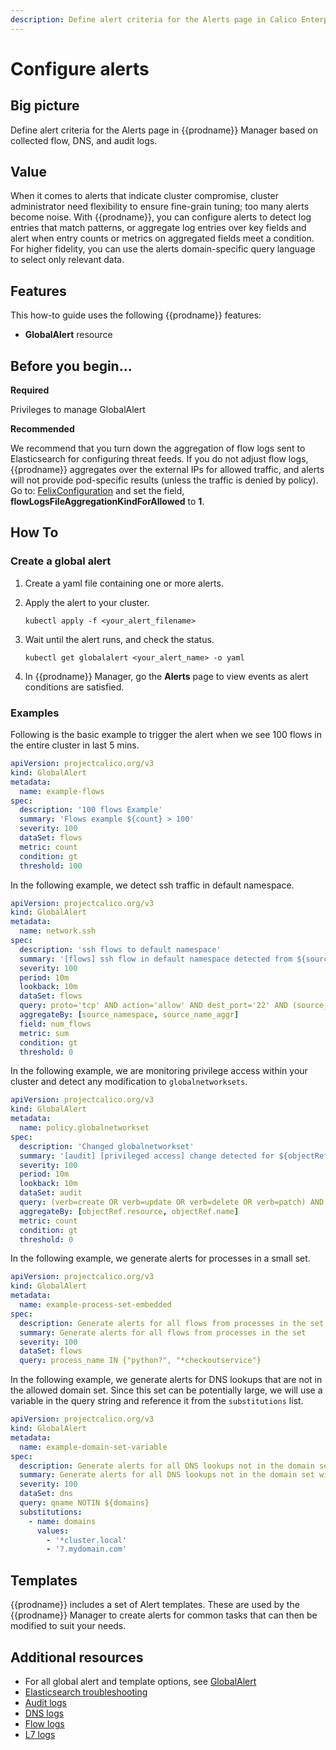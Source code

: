 ```yaml
---
description: Define alert criteria for the Alerts page in Calico Enterprise Manager.
---
```


# Configure alerts

## Big picture

Define alert criteria for the Alerts page in {{prodname}} Manager based on collected flow, DNS, and audit logs.

## Value

When it comes to alerts that indicate cluster compromise, cluster administrator need flexibility to ensure fine-grain tuning; too many alerts become noise. With {{prodname}}, you can configure alerts to detect log entries that match patterns, or aggregate log entries over key fields and alert when entry counts or metrics on aggregated fields meet a condition. For higher fidelity, you can use the alerts domain-specific query language to select only relevant data.

## Features

This how-to guide uses the following {{prodname}} features:

- **GlobalAlert** resource

## Before you begin...

**Required**

Privileges to manage GlobalAlert

**Recommended**

We recommend that you turn down the aggregation of flow logs sent to Elasticsearch for configuring threat feeds. If you do not adjust flow logs, {{prodname}} aggregates over the external IPs for allowed traffic, and alerts will not provide pod-specific results (unless the traffic is denied by policy). Go to: [FelixConfiguration](../reference/resources/felixconfig.mdx) and set the field, **flowLogsFileAggregationKindForAllowed** to **1**.

## How To

### Create a global alert

1. Create a yaml file containing one or more alerts.
1. Apply the alert to your cluster.

   ```shell
   kubectl apply -f <your_alert_filename>
   ```

1. Wait until the alert runs, and check the status.

   ```shell
   kubectl get globalalert <your_alert_name> -o yaml
   ```

1. In {{prodname}} Manager, go the **Alerts** page to view events
   as alert conditions are satisfied.

### Examples

Following is the basic example to trigger the alert when we see 100 flows in the entire cluster in last 5 mins.

```yaml
apiVersion: projectcalico.org/v3
kind: GlobalAlert
metadata:
  name: example-flows
spec:
  description: '100 flows Example'
  summary: 'Flows example ${count} > 100'
  severity: 100
  dataSet: flows
  metric: count
  condition: gt
  threshold: 100
```

In the following example, we detect ssh traffic in default namespace.

```yaml
apiVersion: projectcalico.org/v3
kind: GlobalAlert
metadata:
  name: network.ssh
spec:
  description: 'ssh flows to default namespace'
  summary: '[flows] ssh flow in default namespace detected from ${source_namespace}/${source_name_aggr}'
  severity: 100
  period: 10m
  lookback: 10m
  dataSet: flows
  query: proto='tcp' AND action='allow' AND dest_port='22' AND (source_namespace='default' OR dest_namespace='default') AND reporter=src
  aggregateBy: [source_namespace, source_name_aggr]
  field: num_flows
  metric: sum
  condition: gt
  threshold: 0
```

In the following example, we are monitoring privilege access within your cluster and detect any modification to `globalnetworksets`.

```yaml
apiVersion: projectcalico.org/v3
kind: GlobalAlert
metadata:
  name: policy.globalnetworkset
spec:
  description: 'Changed globalnetworkset'
  summary: '[audit] [privileged access] change detected for ${objectRef.resource} ${objectRef.name}'
  severity: 100
  period: 10m
  lookback: 10m
  dataSet: audit
  query: (verb=create OR verb=update OR verb=delete OR verb=patch) AND "objectRef.resource"=globalnetworksets
  aggregateBy: [objectRef.resource, objectRef.name]
  metric: count
  condition: gt
  threshold: 0
```

In the following example, we generate alerts for processes in a small set.

```yaml
apiVersion: projectcalico.org/v3
kind: GlobalAlert
metadata:
  name: example-process-set-embedded
spec:
  description: Generate alerts for all flows from processes in the set
  summary: Generate alerts for all flows from processes in the set
  severity: 100
  dataSet: flows
  query: process_name IN {"python?", "*checkoutservice"}
```

In the following example, we generate alerts for DNS lookups that are not in the allowed domain set.
Since this set can be potentially large, we will use a variable in the query string and reference it from the `substitutions` list.

```yaml
apiVersion: projectcalico.org/v3
kind: GlobalAlert
metadata:
  name: example-domain-set-variable
spec:
  description: Generate alerts for all DNS lookups not in the domain set
  summary: Generate alerts for all DNS lookups not in the domain set with variable
  severity: 100
  dataSet: dns
  query: qname NOTIN ${domains}
  substitutions:
    - name: domains
      values:
        - '*cluster.local'
        - '?.mydomain.com'
```

## Templates

{{prodname}} includes a set of Alert templates. These are used
by the {{prodname}} Manager to create alerts
for common tasks that can then be modified to suit your needs.

## Additional resources

- For all global alert and template options, see [GlobalAlert](../reference/resources/globalalert.mdx)
- [Elasticsearch troubleshooting](elastic/troubleshoot.mdx)
- [Audit logs](elastic/audit-overview.mdx)
- [DNS logs](elastic/dns/index.mdx)
- [Flow logs](elastic/flow/index.mdx)
- [L7 logs](elastic/l7/index.mdx)
